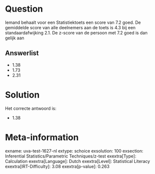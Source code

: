 Question
========

Iemand behaalt voor een Statistiektoets een score van 7.2 goed. De
gemiddelde score van alle deelnemers aan de toets is 4.3 bij een
standaardafwijking 2.1. De z-score van de persoon met 7.2 goed is dan
gelijk aan

Answerlist
----------

* 1.38
* 1.73
* 2.31

Solution
========

Het correcte antwoord is: 

* 1.38

Meta-information
================
exname: uva-test-1627-nl
extype: schoice
exsolution: 100
exsection: Inferential Statistics/Parametric Techniques/z-test
exextra[Type]: Calculation
exextra[Language]: Dutch
exextra[Level]: Statistical Literacy
exextra[IRT-Difficulty]: 3.08
exextra[p-value]: 0.263
